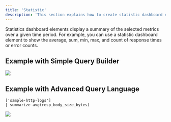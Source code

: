 ```yaml
---
title: 'Statistic'
description: 'This section explains how to create statistic dashboard elements and add them to your dashboard.'
---
```


Statistics dashboard elements display a summary of the selected metrics over a given time period. For example, you can use a statistic dashboard element to show the average, sum, min, max, and count of response times or error counts.

## Example with Simple Query Builder

<Frame>
  <img src="/doc-assets/shots/simple-chart-statistic-1.png" />
</Frame>

## Example with Advanced Query Language

```kusto
['sample-http-logs']
| summarize avg(resp_body_size_bytes)
```

<Frame>
  <img src="/doc-assets/shots/apl-chart-statistic-2.png" />
</Frame>